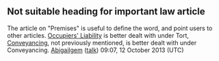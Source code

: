 <article id="13021935" title=Talk:Premises>
	<talkpage id="13021935" title="Talk:Premises">
{{oldafdfull| date = 3 June 2010 (UTC) | result = '''keep''' | page = Premises }}

{{WikiProject Law|class=Start|importance=High}}

== Not suitable heading for important law article ==

The article on &quot;Premises&quot; is useful to define the word, and point users to other articles. [[Occupiers' Liability]] is better dealt with under Tort, [[Conveyancing]], not previously mentioned, is better dealt with under Conveyancing. [[User:Abigailgem|Abigailgem]] ([[User talk:Abigailgem|talk]]) 09:07, 12 October 2013 (UTC)
	</talkpage>
</article>